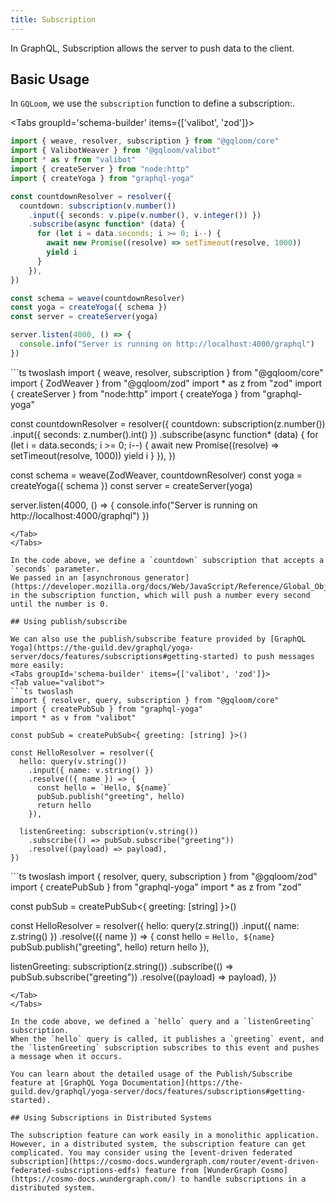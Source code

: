 ```yaml
---
title: Subscription
---
```


In GraphQL, Subscription allows the server to push data to the client.

## Basic Usage

In `GQLoom`, we use the `subscription` function to define a subscription:.

<Tabs groupId='schema-builder' items={['valibot', 'zod']}>
<Tab value="valibot">
```ts twoslash
import { weave, resolver, subscription } from "@gqloom/core"
import { ValibotWeaver } from "@gqloom/valibot"
import * as v from "valibot"
import { createServer } from "node:http"
import { createYoga } from "graphql-yoga"

const countdownResolver = resolver({
  countdown: subscription(v.number())
    .input({ seconds: v.pipe(v.number(), v.integer()) })
    .subscribe(async function* (data) {
      for (let i = data.seconds; i >= 0; i--) {
        await new Promise((resolve) => setTimeout(resolve, 1000))
        yield i
      }
    }),
})

const schema = weave(countdownResolver)
const yoga = createYoga({ schema })
const server = createServer(yoga)

server.listen(4000, () => {
  console.info("Server is running on http://localhost:4000/graphql")
})
```
</Tab>
<Tab value="zod">
```ts twoslash
import { weave, resolver, subscription } from "@gqloom/core"
import { ZodWeaver } from "@gqloom/zod"
import * as z from "zod"
import { createServer } from "node:http"
import { createYoga } from "graphql-yoga"

const countdownResolver = resolver({
  countdown: subscription(z.number())
    .input({ seconds: z.number().int() })
    .subscribe(async function* (data) {
      for (let i = data.seconds; i >= 0; i--) {
        await new Promise((resolve) => setTimeout(resolve, 1000))
        yield i
      }
    }),
})

const schema = weave(ZodWeaver, countdownResolver)
const yoga = createYoga({ schema })
const server = createServer(yoga)

server.listen(4000, () => {
  console.info("Server is running on http://localhost:4000/graphql")
})
```
</Tab>
</Tabs>

In the code above, we define a `countdown` subscription that accepts a `seconds` parameter.
We passed in an [asynchronous generator](https://developer.mozilla.org/docs/Web/JavaScript/Reference/Global_Objects/AsyncGenerator) in the subscription function, which will push a number every second until the number is 0.

## Using publish/subscribe

We can also use the publish/subscribe feature provided by [GraphQL Yoga](https://the-guild.dev/graphql/yoga-server/docs/features/subscriptions#getting-started) to push messages more easily:
<Tabs groupId='schema-builder' items={['valibot', 'zod']}>
<Tab value="valibot">
```ts twoslash
import { resolver, query, subscription } from "@gqloom/core"
import { createPubSub } from "graphql-yoga"
import * as v from "valibot"

const pubSub = createPubSub<{ greeting: [string] }>()

const HelloResolver = resolver({
  hello: query(v.string())
    .input({ name: v.string() })
    .resolve(({ name }) => {
      const hello = `Hello, ${name}`
      pubSub.publish("greeting", hello)
      return hello
    }),

  listenGreeting: subscription(v.string())
    .subscribe(() => pubSub.subscribe("greeting"))
    .resolve((payload) => payload),
})
```
</Tab>
<Tab value="zod">
```ts twoslash
import { resolver, query, subscription } from "@gqloom/zod"
import { createPubSub } from "graphql-yoga"
import * as z from "zod"

const pubSub = createPubSub<{ greeting: [string] }>()

const HelloResolver = resolver({
  hello: query(z.string())
    .input({ name: z.string() })
    .resolve(({ name }) => {
      const hello = `Hello, ${name}`
      pubSub.publish("greeting", hello)
      return hello
    }),

  listenGreeting: subscription(z.string())
    .subscribe(() => pubSub.subscribe("greeting"))
    .resolve((payload) => payload),
})
```
</Tab>
</Tabs>

In the code above, we defined a `hello` query and a `listenGreeting` subscription.
When the `hello` query is called, it publishes a `greeting` event, and the `listenGreeting` subscription subscribes to this event and pushes a message when it occurs.

You can learn about the detailed usage of the Publish/Subscribe feature at [GraphQL Yoga Documentation](https://the-guild.dev/graphql/yoga-server/docs/features/subscriptions#getting-started).

## Using Subscriptions in Distributed Systems

The subscription feature can work easily in a monolithic application. However, in a distributed system, the subscription feature can get complicated. You may consider using the [event-driven federated subscription](https://cosmo-docs.wundergraph.com/router/event-driven-federated-subscriptions-edfs) feature from [WunderGraph Cosmo](https://cosmo-docs.wundergraph.com/) to handle subscriptions in a distributed system.